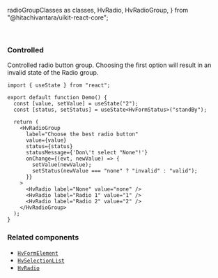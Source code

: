   radioGroupClasses as classes,
  HvRadio,
  HvRadioGroup,
} from "@hitachivantara/uikit-react-core";


<Header
  params={{ name: "RadioGroup", classes }}
  Component={HvRadioGroup}
  componentName="HvRadioGroup"
  controls={{
    label: { defaultValue: "Type" },
    description: { defaultValue: "Visualization type" },
    orientation: { defaultValue: "vertical" },
    required: { defaultValue: true },
    disabled: { defaultValue: false },
    readOnly: { defaultValue: false },
  }}
  componentProps={{
    defaultChecked: false,
  }}
>
  <HvRadio label="Bar Chart" value="1" />
  <HvRadio label="Line Chart" value="2" />
  <HvRadio label="Pie Chart" value="3" />
</Header>

### Controlled

Controlled radio button group. Choosing the first option will result in an invalid state of the Radio group.

```tsx live
import { useState } from "react";

export default function Demo() {
  const [value, setValue] = useState("2");
  const [status, setStatus] = useState<HvFormStatus>("standBy");

  return (
    <HvRadioGroup
      label="Choose the best radio button"
      value={value}
      status={status}
      statusMessage={'Don\'t select "None"!'}
      onChange={(evt, newValue) => {
        setValue(newValue);
        setStatus(newValue === "none" ? "invalid" : "valid");
      }}
    >
      <HvRadio label="None" value="none" />
      <HvRadio label="Radio 1" value="1" />
      <HvRadio label="Radio 2" value="2" />
    </HvRadioGroup>
  );
}
```

### Related components

- [`HvFormElement`](/components/form-element)
- [`HvSelectionList`](/components/selection-list)
- [`HvRadio`](/components/radio)
